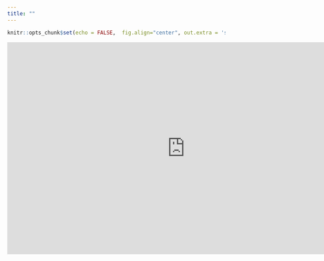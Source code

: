 ```yaml
---
title: ""
--- 
```


```r
knitr::opts_chunk$set(echo = FALSE,  fig.align="center", out.extra = 'style="display:block; margin:auto;"')
```

<div class=text-justify>


<iframe title="Tablero PTracking" width="820" height="490" src="https://app.powerbi.com/view?r=eyJrIjoiYjk0MjllNzItNzY3My00MzJhLTk4YjEtMjIxOWNlYTQyZWMzIiwidCI6ImNhOGYwOWY1LTMzNWUtNGZjNS04MDQxLWY1YjQ3MmEwMmVlZiIsImMiOjR9" frameborder="0" allowFullScreen="true"></iframe>

</div>

